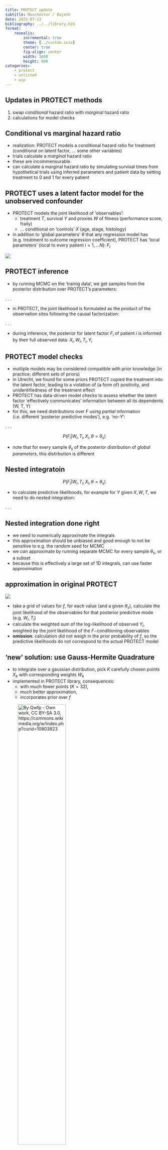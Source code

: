 ```yaml
---
title: PROTECT update
subtitle: Manchester / Rajesh
date: 2025-07-13
bibliography: ../../library.bib
format:
    revealjs:
        incremental: true
        theme: [../custom.scss]
        center: true
        fig-align: center
        width: 1600
        height: 900
categories:
    - protect
    - unlisted
    - wip
---
```


## Updates in PROTECT methods

1. swap *conditional* hazard ratio with *marginal* hazard ratio
2. calculations for model checks

## Conditional vs marginal hazard ratio

- realization: PROTECT models a conditional hazard ratio for treatment (conditional on latent factor, ... some other variables)
- trials calculate a *marginal* hazard ratio
- these are incommensurable
- can calculate a marginal hazard ratio by simulating survival times from hypothetical trials using inferred parameters and patient data by setting treatment to 0 and 1 for every patient

## PROTECT uses a latent factor model for the unobserved confounder

:::{layout="[6,4]"}

- PROTECT models the joint likelihood of 'observables':
  - treatment $T$, survival $Y$ and proxies $W$ of fitness (performance score, fraily)
  - ... conditional on 'controls' $X$ (age, stage, histology)
- in addition to 'global parameters' $\theta$ that any regression model has (e.g. treatment to outcome regression coefficient),
PROTECT has 'local parameters' (local to every patient $i=1, ... N$): $F_i$

![](figs/protect_dag.png)

:::

## PROTECT inference

- by running MCMC on the 'trainig data', we get samples from the posterior distribution over PROTECT's parameters:

. . . 

\begin{align*}
p(\theta,F|T,Y,W,X) &\propto p(Y,T,W|X,\theta,F) p(F|X, \theta) p(\theta)
\end{align*}

- in PROTECT, the joint likelihood is formulated as the product of the observation sites following the causal factorization:

. . . 

\begin{align*}
p(Y,T,W|X,\theta,F) =  p(Y|T,X,\theta,F) p(T|X,\theta,F) p(W|X,\theta,F)
\end{align*}

- during inference, the posterior for latent factor $F_i$ of patient $i$ is informed by their full observed data: $X_i, W_i, T_i, Y_i$

## PROTECT model checks

- multiple models may be considered compatible with prior knowledge (in practice: different sets of priors)
- in Utrecht, we found for some priors PROTECT copied the treatment into the latent factor, leading to a violation of (a form of) positivity, and unidentifiedness of the treatment effect
- PROTECT has data-driven model checks to assess whether the latent factor 'effectively communicates' information between all its dependents (W, T, Y)
- for this, we need distributions over $F$ using *partial* information (i.e. different 'posterior predictive modes'), e.g. 'no-$Y$':

. . . 

$$P(F_i|W_i,T_i,X_i,\theta = \theta_s)$$

- note that for every sample $\theta_s$ of the posterior distribution of *global parameters*, this distirbution is different

## Nested integratoin

$$P(F_i|W_i,T_i,X_i,\theta = \theta_s)$$

- to calculate predictive likelihoods, for example for $Y$ given $X,W,T$, we need to do nested integration:

. . . 

\begin{align*}
l(Y_i|X_i,W_i,T_i,\{\theta_s\}) &= \sum_s l(Y_i|X_i,W_i,T_i,\theta_s) \\
                                &= \sum_s \int_{-\infty}^{\infty}l(Y_i|X_i,W_i,T_i,f,\theta_s)p(f|T_i,W_i,X_i,\theta_s)df
\end{align*}

## Nested integration done right

- we need to numerically approximate the integrals
- this approximation should be unbiased and good enough to not be sensitive to e.g. the random seed for MCMC
- we *can* approximate by running separate MCMC for every sample $\theta_s$, or a subset
- because this is effectively a large set of 1D integrals, can use faster approximation

## approximation in original PROTECT

![](figs/appendix_grid.png)

- take a grid of values for $f$, for each value (and a given $\theta_s$), calculate the joint likelihood of the observables for that posterior predictive mode (e.g. $W_i,T_i$)
- calculate the weighted sum of the log-likelihood of observed $Y_i$, weighted by the joint likelihood of the $F-$conditioning observables
- **omission**: calculation did not weigh in the prior probability of $f$, so the predictive likelihoods do not correspond to the actual PROTECT model

## 'new' solution: use Gauss-Hermite Quadrature

:::{layout="[8,2]"}

- to integrate over a gaussian distribution, pick $K$ carefully chosen points $X_k$ with corresponding weights $W_k$
- implemented in PROTECT library, consequences:
  - with much fewer points ($K=32$),
  - much better approximation,
  - incorporates prior over $f$

![By Qwfp - Own work, CC BY-SA 3.0, https://commons.wikimedia.org/w/index.php?curid=10803823](figs/gh.png){width="60%"}

:::


